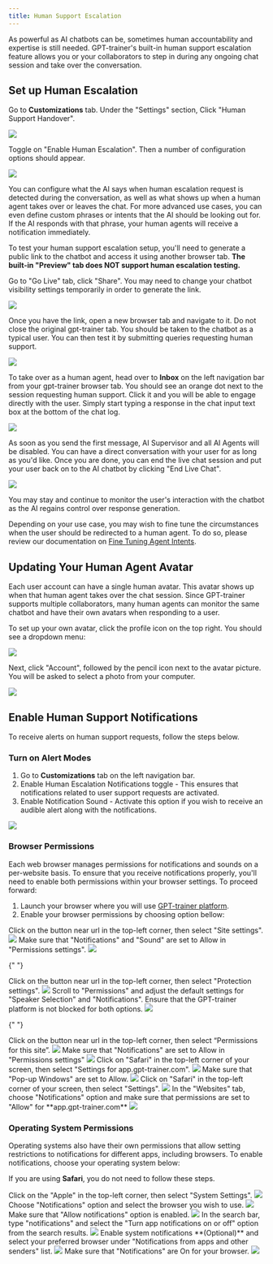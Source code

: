 ```yaml
---
title: Human Support Escalation
---
```


As powerful as AI chatbots can be, sometimes human accountability and expertise is still needed. GPT-trainer's
built-in human support escalation feature allows you or your collaborators to step in during any ongoing chat
session and take over the conversation.

## Set up Human Escalation

Go to **Customizations** tab. Under the "Settings" section, Click "Human Support Handover".

<Frame>
  <img src="/images/human-support-escalation-25.png" />
</Frame>

Toggle on "Enable Human Escalation". Then a number of configuration options should appear.

<Frame>
  <img src="/images/human-support-escalation-26.png" />
</Frame>

You can configure what the AI says when human escalation request is detected during the conversation, as well as
what shows up when a human agent takes over or leaves the chat. For more advanced use cases, you can even define
custom phrases or intents that the AI should be looking out for. If the AI responds with that phrase, your
human agents will receive a notification immediately.

To test your human support escalation setup, you'll need to generate a public link to the chatbot and access it
using another browser tab. **The built-in "Preview" tab does NOT support human escalation testing.**

Go to "Go Live" tab, click "Share". You may need to change your chatbot visibility settings temporarily
in order to generate the link.

<Frame>
  <img src="/images/human-support-escalation-27.png" />
</Frame>

Once you have the link, open a new browser tab and navigate to it. Do not close the original gpt-trainer tab.
You should be taken to the chatbot as a typical user. You can then test it by submitting queries requesting human support.

<Frame>
  <img src="/images/human-support-escalation-5.png" />
</Frame>

To take over as a human agent, head over to **Inbox** on the left navigation bar from your gpt-trainer browser tab. You should see an orange dot
next to the session requesting human support. Click it and you will be able to engage directly with the user. Simply start
typing a response in the chat input text box at the bottom of the chat log.

<Frame>
  <img src="/images/human-support-escalation-28.png" />
</Frame>

As soon as you send the first message, AI Supervisor and all AI Agents will be disabled. You can have a direct conversation with your
user for as long as you'd like. Once you are done, you can end the live chat session and put your user back on to the AI chatbot by clicking
"End Live Chat".

<Frame>
  <img src="/images/human-support-escalation-29.png" />
</Frame>

You may stay and continue to monitor the user's interaction with the chatbot as the AI regains control over response generation.

Depending on your use case, you may wish to fine tune the circumstances when the user should be redirected to a human agent. To do so, please
review our documentation on [Fine Tuning Agent Intents](fine-tuning-agent-intents).

## Updating Your Human Agent Avatar

Each user account can have a single human avatar. This avatar shows up when that human agent takes over the chat session. Since
GPT-trainer supports multiple collaborators, many human agents can monitor the same chatbot and have their own avatars when responding
to a user.

To set up your own avatar, click the profile icon on the top right. You should see a dropdown menu:

<Frame>
  <img src="/images/human-support-escalation-30.png" />
</Frame>

Next, click "Account", followed by the pencil icon next to the avatar picture. You will be asked to select a photo from your computer.

<Frame>
  <img src="/images/human-support-escalation-31.png" />
</Frame>

## Enable Human Support Notifications

To receive alerts on human support requests, follow the steps below.

### Turn on Alert Modes

1. Go to **Customizations** tab on the left navigation bar.
2. Enable Human Escalation Notifications toggle - This ensures that notifications related to user support requests are activated.
3. Enable Notification Sound - Activate this option if you wish to receive an audible alert along with the notifications.

<Frame>
  <img src="/images/human-support-escalation-32.png" />
</Frame>

### Browser Permissions

Each web browser manages permissions for notifications and sounds on a per-website basis. To ensure that you receive notifications
properly, you'll need to enable both permissions within your browser settings. To proceed forward:

1. Launch your browser where you will use [GPT-trainer platform](https://app.gpt-trainer.com).
2. Enable your browser permissions by choosing option bellow:

<AccordionGroup>
  <Accordion icon="chrome" title="Google Chrome" iconType="duotone">
    <Steps>
      <Step title="Settings">
        Click on the button near url in the top-left corner, then select "Site
        settings".
        <Frame>
          <img src="/images/human-support-escalation-9.png" />
        </Frame>
      </Step>
      <Step title="Enable permissions">
        Make sure that "Notifications" and "Sound" are set to Allow in
        "Permissions settings".
        <Frame>
          <img src="/images/human-support-escalation-10.png" />
        </Frame>
      </Step>
    </Steps>
  </Accordion>

{" "}

<Accordion icon="firefox-browser" title="Firefox" iconType="duotone">
  <Steps>
    <Step title="Settings">
      Click on the button near url in the top-left corner, then select
      "Protection settings".
      <Frame>
        <img src="/images/human-support-escalation-11.png" />
      </Frame>
    </Step>
    <Step title="Unblock GPT-trainer">
      Scroll to "Permissions" and adjust the default settings for "Speaker
      Selection" and "Notifications". Ensure that the GPT-trainer platform is
      not blocked for both options.
      <Frame>
        <img src="/images/human-support-escalation-12.png" />
      </Frame>
    </Step>
  </Steps>
</Accordion>

{" "}

<Accordion icon="edge" title="Microsoft Edge" iconType="duotone">
  <Steps>
    <Step title="Settings">
      Click on the button near url in the top-left corner, then select
      “Permissions for this site”.
      <Frame>
        <img src="/images/human-support-escalation-13.png" />
      </Frame>
    </Step>
    <Step title="Enable permissions">
      Make sure that "Notifications" are set to Allow in "Permissions settings"
      <Frame>
        <img src="/images/human-support-escalation-14.png" />
      </Frame>
    </Step>
  </Steps>
</Accordion>

  <Accordion icon="safari" title="Safari" iconType="duotone">
    <Steps>
      <Step title="GPT-trainer settings">
        Click on "Safari" in the top-left corner of your screen, then select
        "Settings for app.gpt-trainer.com".
        <Frame>
          <img src="/images/human-support-escalation-15.png" />
        </Frame>
      </Step>
      <Step title="Enable pop-ups">
        Make sure that "Pop-up Windows" are set to Allow.
        <Frame>
          <img src="/images/human-support-escalation-16.png" />
        </Frame>
      </Step>
      <Step title="Settings">
        Click on "Safari" in the top-left corner of your screen, then select
        "Settings".
        <Frame>
          <img src="/images/human-support-escalation-17.png" />
        </Frame>
      </Step>
      <Step title="Enable notifications">
        In the "Websites" tab, choose "Notifications" option and make sure that
        permissions are set to "Allow" for **app.gpt-trainer.com**
        <Frame>
          <img src="/images/human-support-escalation-18.png" />
        </Frame>
      </Step>
    </Steps>
  </Accordion>
</AccordionGroup>

### Operating System Permissions

Operating systems also have their own permissions that allow setting restrictions to notifications
for different apps, including browsers. To enable notifications, choose your operating system below:

<Note>If you are using **Safari**, you do not need to follow these steps.</Note>

<AccordionGroup>
  <Accordion icon="apple" title="Apple" iconType="duotone">
    <Steps>
      <Step title="Settings">
        Click on the "Apple" in the top-left corner, then select "System
        Settings".
        <Frame>
          <img src="/images/human-support-escalation-19.png" />
        </Frame>
      </Step>
      <Step title="Browser notifications">
        Choose "Notifications" option and select the browser you wish to use.
        <Frame>
          <img src="/images/human-support-escalation-20.png" />
        </Frame>
      </Step>
      <Step title="Enable notifications">
        Make sure that "Allow notifications" option is enabled.
        <Frame>
          <img src="/images/human-support-escalation-21.png" />
        </Frame>
      </Step>
    </Steps>
  </Accordion>

  <Accordion icon="Windows" title="Windows" iconType="duotone">
    <Steps>
      <Step title="Settings">
        In the search bar, type "notifications" and select the "Turn app
        notifications on or off" option from the search results.
        <Frame>
          <img src="/images/human-support-escalation-22.png" />
        </Frame>
      </Step>
      <Step title="System notifications">
        Enable system notifications **(Optional)** and select your preferred
        browser under "Notifications from apps and other senders" list.
        <Frame>
          <img src="/images/human-support-escalation-23.png" />
        </Frame>
      </Step>
      <Step title="Browser notifications">
        Make sure that "Notifications" are On for your browser.
        <Frame>
          <img src="/images/human-support-escalation-24.png" />
        </Frame>
      </Step>
    </Steps>
  </Accordion>
</AccordionGroup>

